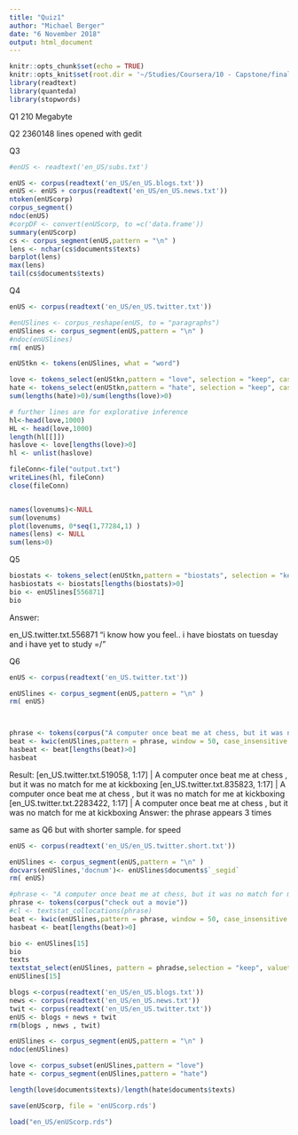 ```yaml
---
title: "Quiz1"
author: "Michael Berger"
date: "6 November 2018"
output: html_document
---
```


```r
knitr::opts_chunk$set(echo = TRUE)
knitr::opts_knit$set(root.dir = '~/Studies/Coursera/10 - Capstone/final/en_US')
library(readtext)
library(quanteda)
library(stopwords)
```



Q1
210 Megabyte

Q2
2360148 lines opened with gedit

Q3


```r
#enUS <- readtext('en_US/subs.txt')

enUS <- corpus(readtext('en_US/en_US.blogs.txt'))
enUS <- enUS + corpus(readtext('en_US/en_US.news.txt'))
ntoken(enUScorp)
corpus_segment()
ndoc(enUS)
#corpDF <- convert(enUScorp, to =c('data.frame'))
summary(enUScorp)
cs <- corpus_segment(enUS,pattern = "\n" )
lens <- nchar(cs$documents$texts)
barplot(lens)
max(lens)
tail(cs$documents$texts)
```


Q4

```r

enUS <- corpus(readtext('en_US/en_US.twitter.txt'))

#enUSlines <- corpus_reshape(enUS, to = "paragraphs")
enUSlines <- corpus_segment(enUS,pattern = "\n" )
#ndoc(enUSlines)
rm( enUS)

enUStkn <- tokens(enUSlines, what = "word")

love <- tokens_select(enUStkn,pattern = "love", selection = "keep", case_insensitive = F, valuetype = "fixed")
hate <- tokens_select(enUStkn,pattern = "hate", selection = "keep", case_insensitive = F, valuetype = "fixed")
sum(lengths(hate)>0)/sum(lengths(love)>0)

# further lines are for explorative inference
hl<-head(love,1000)
HL <- head(love,1000)
length(hl[[]])
haslove <- love[lengths(love)>0]
hl <- unlist(haslove)

fileConn<-file("output.txt")
writeLines(hl, fileConn)
close(fileConn)


names(lovenums)<-NULL
sum(lovenums)
plot(lovenums, 0*seq(1,77284,1) )
names(lens) <- NULL
sum(lens>0)

```

Q5
```r
biostats <- tokens_select(enUStkn,pattern = "biostats", selection = "keep", case_insensitive = F, valuetype = "fixed")
hasbiostats <- biostats[lengths(biostats)>0]
bio <- enUSlines[556871]
bio
```
Answer: 

en_US.twitter.txt.556871 
"i know how you feel.. i have biostats on tuesday and i have yet to study =/" 



Q6
```r
enUS <- corpus(readtext('en_US.twitter.txt'))

enUSlines <- corpus_segment(enUS,pattern = "\n" )
rm( enUS)



phrase <- tokens(corpus("A computer once beat me at chess, but it was no match for me at kickboxing"))
beat <- kwic(enUSlines,pattern = phrase, window = 50, case_insensitive = F, valuetype = "fixed")
hasbeat <- beat[lengths(beat)>0]
hasbeat
```
  Result:
  [en_US.twitter.txt.519058, 1:17]  | A computer once beat me at chess , but it was no match for me at kickboxing
  [en_US.twitter.txt.835823, 1:17]  | A computer once beat me at chess , but it was no match for me at kickboxing
 [en_US.twitter.txt.2283422, 1:17]  | A computer once beat me at chess , but it was no match for me at kickboxing
 Answer: the phrase appears 3 times 


same as Q6 but with shorter sample. for speed 
```r
enUS <- corpus(readtext('en_US/en_US.twitter.short.txt'))

enUSlines <- corpus_segment(enUS,pattern = "\n" )
docvars(enUSlines,'docnum')<- enUSlines$documents$`_segid`
rm( enUS)

#phrase <- "A computer once beat me at chess, but it was no match for me at kickboxing"
phrase <- tokens(corpus("check out a movie"))
#cl <- textstat_collocations(phrase)
beat <- kwic(enUSlines,pattern = phrase, window = 50, case_insensitive = T, valuetype = "regex")
hasbeat <- beat[lengths(beat)>0]

bio <- enUSlines[15]
bio
texts
textstat_select(enUSlines, pattern = phradse,selection = "keep", valuetype = "fixed")
enUSlines[15]
```











```r
blogs <-corpus(readtext('en_US/en_US.blogs.txt'))
news <- corpus(readtext('en_US/en_US.news.txt'))
twit <- corpus(readtext('en_US/en_US.twitter.txt'))
enUS <- blogs + news + twit
rm(blogs , news , twit)

enUSlines <- corpus_segment(enUS,pattern = "\n" )
ndoc(enUSlines)

love <- corpus_subset(enUSlines,pattern = "love")
hate <- corpus_segment(enUSlines,pattern = "hate")

length(love$documents$texts)/length(hate$documents$texts)
```



```r
save(enUScorp, file = 'enUScorp.rds')
```


```r
load("en_US/enUScorp.rds")
```










